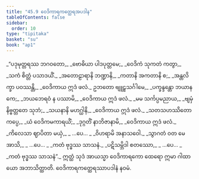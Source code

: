 ```yaml
---
title: "45.9 ဝေဒိကာရကတ္ထေရအပဒါန"
tableOfContents: false
sidebar:
  order: 10
type: "tipitaka"
basket: "su"
book: "ap1"
---
```



<DynamicBreadcrumb />

<Division number="61" book="ap1">

<Paragraph number="5851" type="verses" book="ap1">
_“ပဒုမုတ္တရဿ ဘဂဝတော,_  
_ဗောဓိယာ ပါဒပုတ္တမေ;_  
_ဝေဒိကံ သုကတံ ကတွာ,_  
_သကံ စိတ္တံ ပသာဒယိံ._  

</Paragraph>

</Division>
<Division number="62" book="ap1">

<Paragraph number="5852" type="verses" book="ap1">
_အတောဠာရာနိ ဘဏ္ဍာနိ,_  
_ကတာနိ အကတာနိ စ;_  
_အန္တလိက္ခာ ပဝဿန္တိ,_  
_ဝေဒိကာယ ဣဒံ ဖလံ._  

</Paragraph>

</Division>
<Division number="63" book="ap1">

<Paragraph number="5853" type="verses" book="ap1">
ဥဘတော ဗျူဠှသင်္ဂါမေ,_  
_ပက္ခန္ဒန္တော ဘယာနကေ;_  
_ဘယဘေရဝံ န ပဿာမိ,_  
_ဝေဒိကာယ ဣဒံ ဖလံ._  

</Paragraph>

</Division>
<Division number="64" book="ap1">

<Paragraph number="5854" type="verses" book="ap1">
_မမ သင်္ကပ္ပမညာယ,_  
_ဗျမှံ နိဗ္ဗတ္တတေ သုဘံ;_  
_သယနာနိ မဟဂ္ဃါနိ,_  
_ဝေဒိကာယ ဣဒံ ဖလံ._  

</Paragraph>

</Division>
<Division number="65" book="ap1">

<Paragraph number="5855" type="verses" book="ap1">
_သတသဟဿိတော ကပ္ပေ,_  
_ယံ ဝေဒိကမကာရယိံ;_  
_ဒုဂ္ဂတိံ နာဘိဇာနာမိ,_  
_ဝေဒိကာယ ဣဒံ ဖလံ._  

</Paragraph>

</Division>
<Division number="66" book="ap1">

<Paragraph number="5856" type="verses" book="ap1">
_ကိလေသာ ဈာပိတာ မယှံ,_  
_ …ပေ… _  
_ဝိဟရာမိ အနာသဝေါ._  

</Paragraph>

</Division>
<Division number="67" book="ap1">

<Paragraph number="5857" type="verses" book="ap1">
_သွာဂတံ ဝတ မေ အာသိ,_  
_ …ပေ… _  
_ကတံ ဗုဒ္ဓဿ သာသနံ._  

</Paragraph>

</Division>
<Division number="68" book="ap1">

<Paragraph number="5858" type="verses" book="ap1">
_ပဋိသမ္ဘိဒါ စတဿော,_  
_ …ပေ… _  
_ကတံ ဗုဒ္ဓဿ သာသနံ”._  

</Paragraph>

<Paragraph number="5859" book="ap1">
ဣတ္ထံ သုဒံ အာယသ္မာ ဝေဒိကာရကော ထေရော ဣမာ ဂါထာယော အဘာသိတ္ထာတိ.

</Paragraph>
</Division>

<Paragraph number="5860" type="center" book="ap1">
ဝေဒိကာရကတ္ထေရဿာပဒါနံ နဝမံ.
</Paragraph>